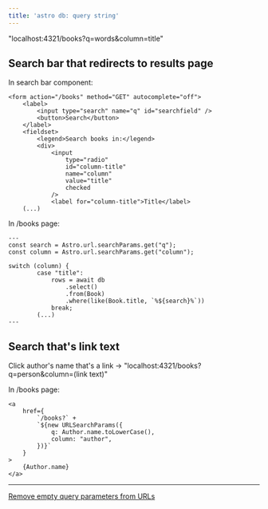 ```yaml
---
title: 'astro db: query string'
---
```


"localhost:4321/books?q=words&column=title"

## Search bar that redirects to results page

In search bar component:
```
<form action="/books" method="GET" autocomplete="off">
    <label>
        <input type="search" name="q" id="searchfield" />
        <button>Search</button>
    </label>
    <fieldset>
        <legend>Search books in:</legend>
        <div>
            <input
                type="radio"
                id="column-title"
                name="column"
                value="title"
                checked
            />
            <label for="column-title">Title</label>
    (...)
```

In /books page:
```
---
const search = Astro.url.searchParams.get("q");
const column = Astro.url.searchParams.get("column");

switch (column) {
        case "title":
            rows = await db
                .select()
                .from(Book)
                .where(like(Book.title, `%${search}%`))
            break;
        (...)
---
```

## Search that's link text

Click author's name that's a link -> "localhost:4321/books?q=person&column=(link text)"

In /books page:
```
<a
    href={
        `/books?` +
        `${new URLSearchParams({
            q: Author.name.toLowerCase(),
            column: "author",
        })}`
    }
>
    {Author.name}
</a>
```

---

[Remove empty query parameters from URLs](https://www.jacobparis.com/content/clear-empty-params)